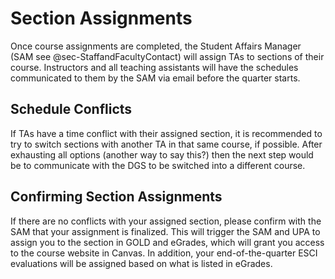 # Section Assignments

Once course assignments are completed, the Student Affairs Manager (SAM see @sec-StaffandFacultyContact) will assign TAs to sections of their course. Instructors and all teaching assistants will have the schedules communicated to them by the SAM via email before the quarter starts. 

## Schedule Conflicts 

If TAs have a time conflict with their assigned section, it is recommended to try to switch sections with another TA in that same course, if possible. After exhausting all options (another way to say this?) then the next step would be to communicate with the DGS to be switched into a different course.

## Confirming Section Assignments 

If there are no conflicts with your assigned section, please confirm with the SAM that your assignment is finalized. This will trigger the SAM and UPA to assign you to the section in GOLD and eGrades, which will grant you access to the course website in Canvas. In addition, your end-of-the-quarter ESCI evaluations will be assigned based on what is listed in eGrades.
